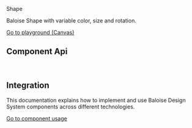 
<bal-doc-banner id="story--components-shape--basic">Shape</bal-doc-banner>

<bal-doc-lead>Baloise Shape with variable color, size and rotation.</bal-doc-lead>

<Canvas withSource="open">
  <Story id="components-shape--basic" />
</Canvas>

<bal-doc-app>
  <bal-button-group class="mb-large" position="center">
    <a class="button is-primary" href="?path=/story/components-shape--basic">
      Go to playground (Canvas)
    </a>
    <bal-doc-stackblitz template={Basic.parameters.docs.source.code} modules="shape"></bal-doc-stackblitz>
  </bal-button-group>
</bal-doc-app>

## Component Api

<Description markdown={readme} />

<br />

## Integration

This documentation explains how to implement and use Baloise Design System components across different technologies.

<a class="button is-primary" href="?path=/docs/development-components--page">
  Go to component usage
</a>


<Description markdown={testing} />

<bal-doc-github link="/components/bal-shape/stories/bal-shape.docs.mdx"></bal-doc-github>
